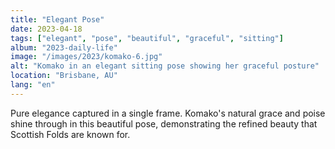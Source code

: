 ```yaml
---
title: "Elegant Pose"
date: 2023-04-18
tags: ["elegant", "pose", "beautiful", "graceful", "sitting"]
album: "2023-daily-life"
image: "/images/2023/komako-6.jpg"
alt: "Komako in an elegant sitting pose showing her graceful posture"
location: "Brisbane, AU"
lang: "en"
---
```


Pure elegance captured in a single frame. Komako's natural grace and poise shine through in this beautiful pose, demonstrating the refined beauty that Scottish Folds are known for.